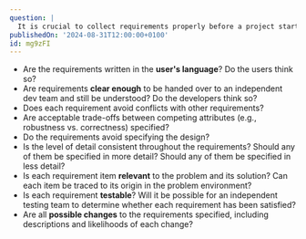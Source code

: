```yaml
---
question: |
  It is crucial to collect requirements properly before a project starts. Which questions to consider when assessing the quality of gathered requirements?
publishedOn: '2024-08-31T12:00:00+0100'
id: mg9zFI
---
```

- Are the requirements written in the **user's language**? Do the users think so?
- Are requirements **clear enough** to be handed over to an independent dev team and still be understood? Do the developers think so?
- Does each requirement avoid conflicts with other requirements?
- Are acceptable trade-offs between competing attributes (e.g., robustness vs. correctness) specified?
- Do the requirements avoid specifying the design?
- Is the level of detail consistent throughout the requirements? Should any of them be specified in more detail? Should any of them be specified in less detail?
- Is each requirement item **relevant** to the problem and its solution? Can each item be traced to its origin in the problem environment?
- Is each requirement **testable**? Will it be possible for an independent testing team to determine whether each requirement has been satisfied?
- Are all **possible changes** to the requirements specified, including descriptions and likelihoods of each change?
